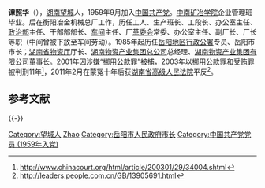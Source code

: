 '''谭照华'''（{{bd|1939年|12月||catIdx=T谭}}），[[湖南|湖南]][[望城|望城]]人，1959年9月加入[[中国共产党|中国共产党]]。[[中南矿冶学院|中南矿冶学院]]企业管理班毕业。后在衡阳冶金机械总厂工作，历任工人、生产班长、工段长、办公室主任、[[政治部|政治部]]主任、干部部部长、[[车间|车间]]主任、厂[[革委会|革委会]]常委、办公室主任、副厂长、厂长等职（中间曾被下放至车间劳动）。1985年起历任[[岳阳地区|岳阳地区]][[行政公署|行政公署]]专员、岳阳市市长；[[湖南省物资厅|湖南省物资厅]]厅长、[[湖南物资产业集团总公司|湖南物资产业集团总公司]]总经理、[[湖南物资产业集团有限公司|湖南物资产业集团有限公司]]董事长。2001年因涉嫌“[[挪用公款罪|挪用公款罪]]”被捕，2003年以挪用公款罪和[[受贿罪|受贿罪]]被判刑11年<ref>http://www.chinacourt.org/html/article/200301/29/34004.shtml</ref>，2011年2月在蒙冤十年后获[[湖南省高级人民法院|湖南省高级人民法院]]平反<ref>http://leaders.people.com.cn/GB/13905691.html{{Dead link|date=2020年7月 |bot=InternetArchiveBot |fix-attempted=yes }}</ref>。

==参考文献==
<references/>

{{-}}
{{start box}}
{{s-gov}}
{{s-before|[[张德元|张德元]]}}
{{s-title|[[湖南省物资厅|湖南省物资厅]]厅长|1990年10月-1994年5月}} 
{{s-after|机构改制}}
{{s-before|[[储波|储　波]]}}
{{s-title|[[岳阳市人民政府|岳阳市人民政府]][[岳阳市市长列表|市长]]（[[地市合并|地市合并]]后首任）|1986年2月-1990年10月}} 
{{s-after|[[储波|储　波]]}}
{{s-before|[[梅楚波|梅楚波]]}}
{{s-title|[[岳阳地区行政公署|岳阳地区行政公署]]专员|1985年2月-1986年2月}} 
{{s-after|地市合并}}
{{end box}}
{{中华人民共和国湖南省岳阳市正职领导人}}

{{DEFAULTSORT:tan zhaohua}}
[[Category:望城人|Category:望城人]]
[[Category:谭姓|Zhao]]
[[Category:岳阳市人民政府市长|Category:岳阳市人民政府市长]]
[[Category:中国共产党党员_(1959年入党)|Category:中国共产党党员 (1959年入党)]]